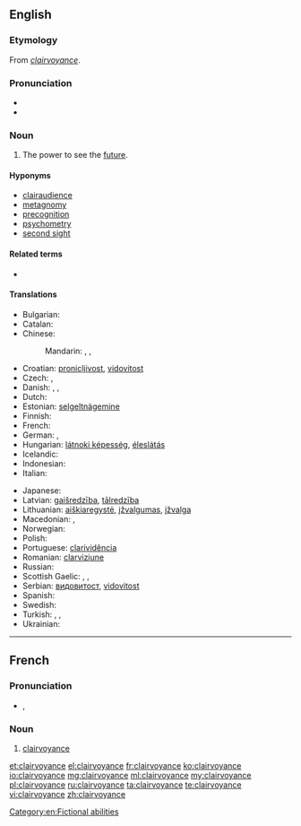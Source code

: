 ==English==
{{wikipedia}}

===Etymology===
From {{etyl|fr|en}} ''[[#French|clairvoyance]]''.

===Pronunciation===
* {{IPA|/klɛəˈvɔɪəns/}}
* {{audio|En-ca-clairvoyance.ogg|Audio (Canada)}}

===Noun===
{{en-noun|-|s}}

# {{context|parapsychology|lang=en}} The power to see the [[future]].

====Hyponyms====
* [[clairaudience]]
* [[metagnomy]]
* [[precognition]]
* [[psychometry]]
* [[second sight]]

====Related terms====
* {{l/en|clairvoyant}}

====Translations====
{{trans-top|the power to perceive objects that are not accessible to the senses}}
* Bulgarian: {{t-|bg|ясновидство|n|tr=jasnovídstvo}}
* Catalan: {{t+|ca|clarividència|f}}
* Chinese:
*: Mandarin: {{t|cmn|透視|sc=Hani}}, {{t|cmn|透视|tr=tòushì|sc=Hani}}, {{t|cmn|千里眼|tr=qiānlǐyǎn|sc=Hani}}
* Croatian: [[pronicljivost]], [[vidovitost]]
* Czech: {{t-|cs|jasnovidnost|f}}, {{t-|cs|jasnovidectví|n}}
* Danish: {{t-|da|clairvoyance|c}}, {{t-|da|klarsyn|n}}, {{t-|da|synskhed|c}}
* Dutch: {{t+|nl|helderziendheid|f}}
* Estonian: [[selgeltnägemine]]
* Finnish: {{t-|fi|selvänäköisyys}}
* French: {{t+|fr|clairvoyance|f}}
* German: {{t-|de|Hellsehen|n}}, {{t+|de|Hellseherei|f}}
* Hungarian: [[látnoki képesség]], [[éleslátás]]
* Icelandic: {{t-|is|skyggnigáfa}}
* Indonesian: {{t+|id|kewaskitaan}}
* Italian: {{t-|it|chiaroveggenza|f}}
{{trans-mid}}
* Japanese: {{t-|ja|透視|tr=とうし, tōshi|sc=Jpan}}
* Latvian: [[gaišredzība]], [[tālredzība]]
* Lithuanian: [[aiškiaregystė]], [[įžvalgumas]], [[įžvalga]]
* Macedonian: {{t-|mk|видовитост|f|tr=vidóvitost|sc=Cyrl}}, {{t-|mk|јасновидност|f|tr=jasnovídnost|sc=Cyrl}}
* Norwegian: {{t-|no|klarsynthet}}
* Polish: {{t-|pl|jasnowidzenie|n}}
* Portuguese: [[clarividência]]
* Romanian: [[clarviziune]]
* Russian: {{t+|ru|ясновидение|n|tr=jasnovídenije|sc=Cyrl}}
* Scottish Gaelic: {{t-|gd|taibhsearachd|f}}, {{t-|gd|dà-fhradharc|m}}, {{t-|gd|dà-shealladh|m}}
* Serbian: [[видовитост]], [[vidovitost]]
* Spanish: {{t-|es|clarividencia}}
* Swedish: {{t-|sv|klärvoajans}}
* Turkish: {{t+|tr|sağgörü}},  {{t+|tr|basiret}}, {{t-|tr|durugörü}}
* Ukrainian: {{t+|uk|ясновидіння|n|tr=jasnovýdinnja}}
{{trans-bottom}}

[[Category:en:Fictional abilities]]

----

==French==

===Pronunciation===
* {{IPA|/klɛʁvwajɑ̃s/|lang=fr}}, {{X-SAMPA|/klER.vwa.jA~s/}}

===Noun===
{{fr-noun|f}}

# [[clairvoyance#English|clairvoyance]]

[[et:clairvoyance]]
[[el:clairvoyance]]
[[fr:clairvoyance]]
[[ko:clairvoyance]]
[[io:clairvoyance]]
[[mg:clairvoyance]]
[[ml:clairvoyance]]
[[my:clairvoyance]]
[[pl:clairvoyance]]
[[ru:clairvoyance]]
[[ta:clairvoyance]]
[[te:clairvoyance]]
[[vi:clairvoyance]]
[[zh:clairvoyance]]